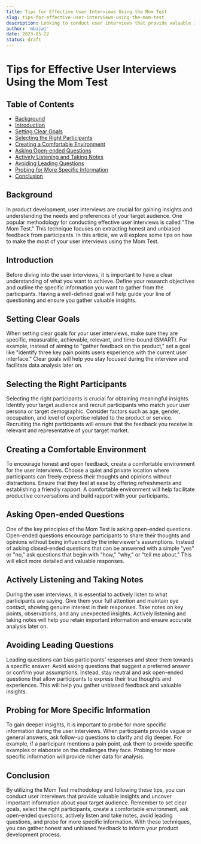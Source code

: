 ```yaml
---
title: Tips for Effective User Interviews Using the Mom Test
slug: tips-for-effective-user-interviews-using-the-mom-test
description: Looking to conduct user interviews that provide valuable insights? The Mom Test is a technique widely used in product development to extract honest feedback. Here are some tips on how to make the most of your user interviews using this methodology.
author: 'mbajaj'
date: 2023-05-22
status: draft
---
```


# Tips for Effective User Interviews Using the Mom Test

## Table of Contents

- [Background](#background)
- [Introduction](#introduction)
- [Setting Clear Goals](#setting-clear-goals)
- [Selecting the Right Participants](#selecting-the-right-participants)
- [Creating a Comfortable Environment](#creating-a-comfortable-environment)
- [Asking Open-ended Questions](#asking-open-ended-questions)
- [Actively Listening and Taking Notes](#actively-listening-and-taking-notes)
- [Avoiding Leading Questions](#avoiding-leading-questions)
- [Probing for More Specific Information](#probing-for-more-specific-information)
- [Conclusion](#conclusion)

## Background

In product development, user interviews are crucial for gaining insights and understanding the needs and preferences of your target audience. One popular methodology for conducting effective user interviews is called "The Mom Test." This technique focuses on extracting honest and unbiased feedback from participants. In this article, we will explore some tips on how to make the most of your user interviews using the Mom Test.

## Introduction

Before diving into the user interviews, it is important to have a clear understanding of what you want to achieve. Define your research objectives and outline the specific information you want to gather from the participants. Having a well-defined goal will help guide your line of questioning and ensure you gather valuable insights.

## Setting Clear Goals

When setting clear goals for your user interviews, make sure they are specific, measurable, achievable, relevant, and time-bound (SMART). For example, instead of aiming to "gather feedback on the product," set a goal like "identify three key pain points users experience with the current user interface." Clear goals will help you stay focused during the interview and facilitate data analysis later on.

## Selecting the Right Participants

Selecting the right participants is crucial for obtaining meaningful insights. Identify your target audience and recruit participants who match your user persona or target demographic. Consider factors such as age, gender, occupation, and level of expertise related to the product or service. Recruiting the right participants will ensure that the feedback you receive is relevant and representative of your target market.

## Creating a Comfortable Environment

To encourage honest and open feedback, create a comfortable environment for the user interviews. Choose a quiet and private location where participants can freely express their thoughts and opinions without distractions. Ensure that they feel at ease by offering refreshments and establishing a friendly rapport. A comfortable environment will help facilitate productive conversations and build rapport with your participants.

## Asking Open-ended Questions

One of the key principles of the Mom Test is asking open-ended questions. Open-ended questions encourage participants to share their thoughts and opinions without being influenced by the interviewer's assumptions. Instead of asking closed-ended questions that can be answered with a simple "yes" or "no," ask questions that begin with "how," "why," or "tell me about." This will elicit more detailed and valuable responses.

## Actively Listening and Taking Notes

During the user interviews, it is essential to actively listen to what participants are saying. Give them your full attention and maintain eye contact, showing genuine interest in their responses. Take notes on key points, observations, and any unexpected insights. Actively listening and taking notes will help you retain important information and ensure accurate analysis later on.

## Avoiding Leading Questions

Leading questions can bias participants' responses and steer them towards a specific answer. Avoid asking questions that suggest a preferred answer or confirm your assumptions. Instead, stay neutral and ask open-ended questions that allow participants to express their true thoughts and experiences. This will help you gather unbiased feedback and valuable insights.

## Probing for More Specific Information

To gain deeper insights, it is important to probe for more specific information during the user interviews. When participants provide vague or general answers, ask follow-up questions to clarify and dig deeper. For example, if a participant mentions a pain point, ask them to provide specific examples or elaborate on the challenges they face. Probing for more specific information will provide richer data for analysis.

## Conclusion

By utilizing the Mom Test methodology and following these tips, you can conduct user interviews that provide valuable insights and uncover important information about your target audience. Remember to set clear goals, select the right participants, create a comfortable environment, ask open-ended questions, actively listen and take notes, avoid leading questions, and probe for more specific information. With these techniques, you can gather honest and unbiased feedback to inform your product development process.
